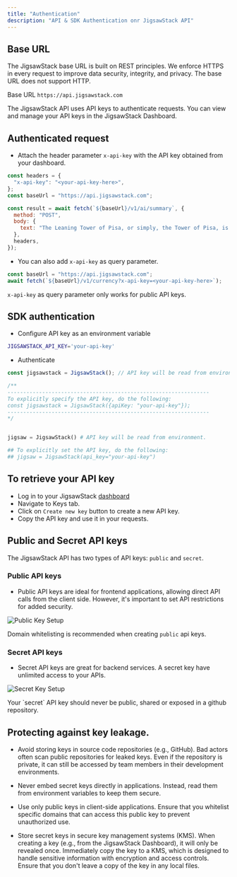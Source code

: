 ```yaml
---
title: "Authentication"
description: "API & SDK Authentication onr JigsawStack API"
---
```


## Base URL

The JigsawStack base URL is built on REST principles. We enforce HTTPS in every request to improve data security, integrity, and privacy. The base URL does not support HTTP.

<Info>Base URL `https://api.jigsawstack.com`</Info>

The JigsawStack API uses API keys to authenticate requests. You can view and manage your API keys in the JigsawStack Dashboard.

## Authenticated request

- Attach the header parameter `x-api-key` with the API key obtained from your dashboard.

```js
const headers = {
  "x-api-key": "<your-api-key-here>",
};
const baseUrl = "https://api.jigsawstack.com";

const result = await fetch(`${baseUrl}/v1/ai/summary`, {
  method: "POST",
  body: {
    text: "The Leaning Tower of Pisa, or simply, the Tower of Pisa, is the campanile, or freestanding bell tower, of Pisa Cathedral",
  },
  headers,
});
```

- You can also add `x-api-key` as query parameter.

```js
const baseUrl = "https://api.jigsawstack.com";
await fetch(`${baseUrl}/v1/currency?x-api-key=<your-api-key-here>`);
```

<Info> `x-api-key` as query parameter only works for public API keys. </Info>

## SDK authentication

- Configure API key as an environment variable

```bash .env
JIGSAWSTACK_API_KEY='your-api-key'
```

- Authenticate

<CodeGroup>

```javascript hello.js
const jigsawstack = JigsawStack(); // API key will be read from environment.

/**
----------------------------------------------------------------
To explicitly specify the API key, do the following:
const jigsawstack = JigsawStack({apiKey: "your-api-key"});
----------------------------------------------------------------
*/
```

```python hello.py

jigsaw = JigsawStack() # API key will be read from environment.

## To explicitly set the API key, do the following:
## jigsaw = JigsawStack(api_key="your-api-key")
```

</CodeGroup>

## To retrieve your API key

- Log in to your JigsawStack [dashboard](https://jigsawstack.com)
- Navigate to Keys tab.
- Click on `Create new key` button to create a new API key.
- Copy the API key and use it in your requests.

## Public and Secret API keys

The JigsawStack API has two types of API keys: `public` and `secret`.

### Public API keys

- Public API keys are ideal for frontend applications, allowing direct API calls from the client side. However, it's important to set API restrictions for added security.

<img
  className="block"
  src="https://res.cloudinary.com/dev-ninja/image/upload/v1724681563/public_key_n0vwwl.png"
  alt="Public Key Setup"
/>

<Tip>Domain whitelisting is recommended when creating `public` api keys.</Tip>

### Secret API keys

- Secret API keys are great for backend services. A secret key have unlimited access to your APIs.

<img
  className="block"
  src="https://res.cloudinary.com/dev-ninja/image/upload/v1724681564/secret_key_rzx8ly.png"
  alt="Secret Key Setup"
/>

<Tip>
  Your `secret` API key should never be public, shared or exposed in a github
  repository.
</Tip>

## Protecting against key leakage.

- Avoid storing keys in source code repositories (e.g., GitHub). Bad actors often scan public repositories for leaked keys. Even if the repository is private, it can still be accessed by team members in their development environments.

- Never embed secret keys directly in applications. Instead, read them from environment variables to keep them secure.

- Use only public keys in client-side applications. Ensure that you whitelist specific domains that can access this public key to prevent unauthorized use.

- Store secret keys in secure key management systems (KMS). When creating a key (e.g., from the JigsawStack Dashboard), it will only be revealed once. Immediately copy the key to a KMS, which is designed to handle sensitive information with encryption and access controls. Ensure that you don't leave a copy of the key in any local files.
